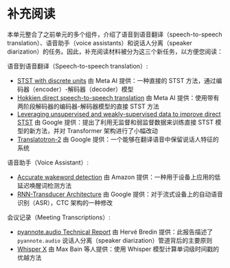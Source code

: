 # 补充阅读

本单元整合了之前单元的多个组件，介绍了语音到语音翻译（speech-to-speech translation）、语音助手（voice assistants）和说话人分离（speaker diarization）的任务。因此，补充阅读材料被分为这三个新任务，以方便您阅读：

语音到语音翻译（Speech-to-speech translation）:
* [STST with discrete units](https://ai.facebook.com/blog/advancing-direct-speech-to-speech-modeling-with-discrete-units/) 由 Meta AI 提供：一种直接的 STST 方法，通过编码器（encoder）-解码器（decoder）模型
* [Hokkien direct speech-to-speech translation](https://ai.facebook.com/blog/ai-translation-hokkien/) 由 Meta AI 提供：使用带有两阶段解码器的编码器-解码器模型的直接 STST 方法
* [Leveraging unsupervised and weakly-supervised data to improve direct STST](https://arxiv.org/abs/2203.13339) 由 Google 提供：提出了利用无监督和弱监督数据来训练直接 STST 模型的新方法，并对 Transformer 架构进行了小幅改动
* [Translatotron-2](https://google-research.github.io/lingvo-lab/translatotron2/) 由 Google 提供：一个能够在翻译语音中保留说话人特征的系统

语音助手（Voice Assistant）:
* [Accurate wakeword detection](https://www.amazon.science/publications/accurate-detection-of-wake-word-start-and-end-using-a-cnn) 由 Amazon 提供：一种用于设备上应用的低延迟唤醒词检测方法
* [RNN-Transducer Architecture](https://arxiv.org/pdf/1811.06621.pdf) 由 Google 提供：对于流式设备上的自动语音识别（ASR），CTC 架构的一种修改

会议记录（Meeting Transcriptions）:
* [pyannote.audio Technical Report](https://huggingface.co/pyannote/speaker-diarization/blob/main/technical_report_2.1.pdf) 由 Hervé Bredin 提供：此报告描述了 `pyannote.audio` 说话人分离（speaker diarization）管道背后的主要原则
* [Whisper X](https://arxiv.org/pdf/2303.00747.pdf) 由 Max Bain 等人提供：使用 Whisper 模型计算单词级时间戳的优越方法

